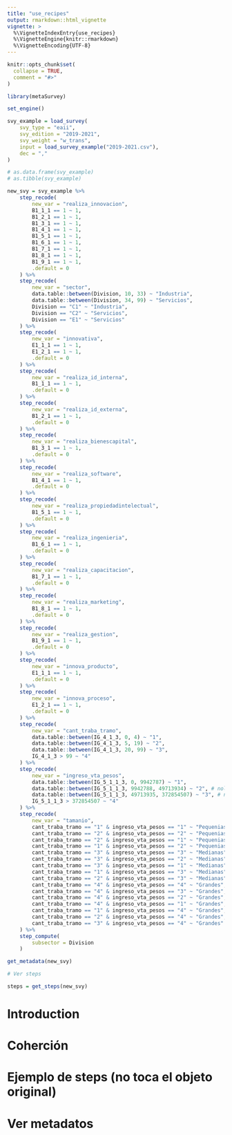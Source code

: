 ```yaml
---
title: "use_recipes"
output: rmarkdown::html_vignette
vignette: >
  %\VignetteIndexEntry{use_recipes}
  %\VignetteEngine{knitr::rmarkdown}
  %\VignetteEncoding{UTF-8}
---
```


```r
knitr::opts_chunk$set(
  collapse = TRUE,
  comment = "#>"
)
```

```r
library(metaSurvey)

set_engine()

svy_example = load_survey(
    svy_type = "eaii",
    svy_edition = "2019-2021",
    svy_weight = "w_trans",
    input = load_survey_example("2019-2021.csv"),
    dec = ","
)

# as.data.frame(svy_example)
# as.tibble(svy_example)

new_svy = svy_example %>%
    step_recode(
        new_var = "realiza_innovacion",
        B1_1_1 == 1 ~ 1,
        B1_2_1 == 1 ~ 1,
        B1_3_1 == 1 ~ 1,
        B1_4_1 == 1 ~ 1,
        B1_5_1 == 1 ~ 1,
        B1_6_1 == 1 ~ 1,
        B1_7_1 == 1 ~ 1,
        B1_8_1 == 1 ~ 1,
        B1_9_1 == 1 ~ 1,
        .default = 0
    ) %>%
    step_recode(
        new_var = "sector",
        data.table::between(Division, 10, 33) ~ "Industria",
        data.table::between(Division, 34, 99) ~ "Servicios",
        Division == "C1" ~ "Industria",
        Division == "C2" ~ "Servicios",
        Division == "E1" ~ "Servicios"
    ) %>%
    step_recode(
        new_var = "innovativa",
        E1_1_1 == 1 ~ 1,
        E1_2_1 == 1 ~ 1,
        .default = 0
    ) %>%
    step_recode(
        new_var = "realiza_id_interna",
        B1_1_1 == 1 ~ 1,
        .default = 0
    ) %>%
    step_recode(
        new_var = "realiza_id_externa",
        B1_2_1 == 1 ~ 1,
        .default = 0
    ) %>%
    step_recode(
        new_var = "realiza_bienescapital",
        B1_3_1 == 1 ~ 1,
        .default = 0
    ) %>%
    step_recode(
        new_var = "realiza_software",
        B1_4_1 == 1 ~ 1,
        .default = 0
    ) %>%
    step_recode(
        new_var = "realiza_propiedadintelectual",
        B1_5_1 == 1 ~ 1,
        .default = 0
    ) %>%
    step_recode(
        new_var = "realiza_ingenieria",
        B1_6_1 == 1 ~ 1,
        .default = 0
    ) %>%
    step_recode(
        new_var = "realiza_capacitacion",
        B1_7_1 == 1 ~ 1,
        .default = 0
    ) %>%
    step_recode(
        new_var = "realiza_marketing",
        B1_8_1 == 1 ~ 1,
        .default = 0
    ) %>%
    step_recode(
        new_var = "realiza_gestion",
        B1_9_1 == 1 ~ 1,
        .default = 0
    ) %>%
    step_recode(
        new_var = "innova_producto",
        E1_1_1 == 1 ~ 1,
        .default = 0
    ) %>%
    step_recode(
        new_var = "innova_proceso",
        E1_2_1 == 1 ~ 1,
        .default = 0
    ) %>%
    step_recode(
        new_var = "cant_traba_tramo",
        data.table::between(IG_4_1_3, 0, 4) ~ "1",
        data.table::between(IG_4_1_3, 5, 19) ~ "2",
        data.table::between(IG_4_1_3, 20, 99) ~ "3",
        IG_4_1_3 > 99 ~ "4"
    ) %>%
    step_recode(
        new_var = "ingreso_vta_pesos",
        data.table::between(IG_5_1_1_3, 0, 9942787) ~ "1",
        data.table::between(IG_5_1_1_3, 9942788, 49713934) ~ "2", # nolint
        data.table::between(IG_5_1_1_3, 49713935, 372854507) ~ "3", # nolint
        IG_5_1_1_3 > 372854507 ~ "4"
    ) %>%
    step_recode(
        new_var = "tamanio",
        cant_traba_tramo == "1" & ingreso_vta_pesos == "1" ~ "Pequenias",
        cant_traba_tramo == "2" & ingreso_vta_pesos == "2" ~ "Pequenias",
        cant_traba_tramo == "2" & ingreso_vta_pesos == "1" ~ "Pequenias",
        cant_traba_tramo == "1" & ingreso_vta_pesos == "2" ~ "Pequenias",
        cant_traba_tramo == "3" & ingreso_vta_pesos == "3" ~ "Medianas",
        cant_traba_tramo == "3" & ingreso_vta_pesos == "2" ~ "Medianas",
        cant_traba_tramo == "3" & ingreso_vta_pesos == "1" ~ "Medianas",
        cant_traba_tramo == "1" & ingreso_vta_pesos == "3" ~ "Medianas",
        cant_traba_tramo == "2" & ingreso_vta_pesos == "3" ~ "Medianas",
        cant_traba_tramo == "4" & ingreso_vta_pesos == "4" ~ "Grandes",
        cant_traba_tramo == "4" & ingreso_vta_pesos == "3" ~ "Grandes",
        cant_traba_tramo == "4" & ingreso_vta_pesos == "2" ~ "Grandes",
        cant_traba_tramo == "4" & ingreso_vta_pesos == "1" ~ "Grandes",
        cant_traba_tramo == "1" & ingreso_vta_pesos == "4" ~ "Grandes",
        cant_traba_tramo == "2" & ingreso_vta_pesos == "4" ~ "Grandes",
        cant_traba_tramo == "3" & ingreso_vta_pesos == "4" ~ "Grandes"
    ) %>%
    step_compute(
        subsector = Division
    )

get_metadata(new_svy)

# Ver steps 

steps = get_steps(new_svy)

```


# Introduction






# Coherción



# Ejemplo de steps (no toca el objeto original)


# Ver metadatos


